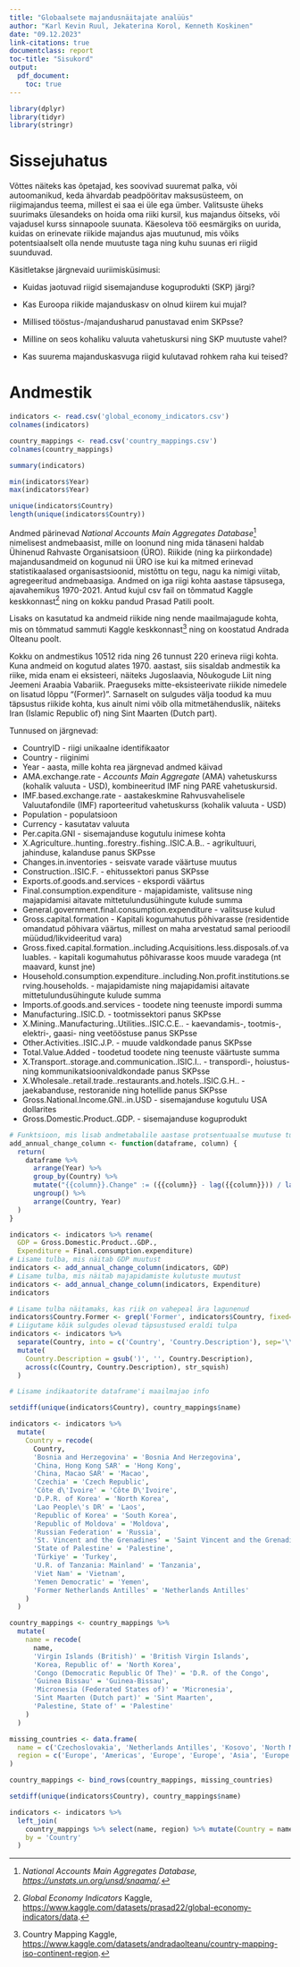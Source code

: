 ```yaml
---
title: "Globaalsete majandusnäitajate analüüs"
author: "Karl Kevin Ruul, Jekaterina Korol, Kenneth Koskinen"
date: "09.12.2023"
link-citations: true
documentclass: report
toc-title: "Sisukord"
output: 
  pdf_document:
    toc: true
---
```


```r
library(dplyr)
library(tidyr)
library(stringr)
```

# Sissejuhatus

Võttes näiteks kas õpetajad, kes soovivad suuremat palka, või autoomanikud, keda ähvardab peadpööritav maksusüsteem, on riigimajandus teema, millest ei saa ei üle ega ümber. Valitsuste üheks suurimaks ülesandeks on hoida oma riiki kursil, kus majandus õitseks, või vajadusel kurss sinnapoole suunata. Käesoleva töö eesmärgiks on uurida, kuidas on erinevate riikide majandus ajas muutunud, mis võiks potentsiaalselt olla nende muutuste taga ning kuhu suunas eri riigid suunduvad.

Käsitletakse järgnevaid uuriimisküsimusi:

-   Kuidas jaotuvad riigid sisemajanduse koguprodukti (SKP) järgi?

-   Kas Euroopa riikide majanduskasv on olnud kiirem kui mujal?

-   Millised tööstus-/majandusharud panustavad enim SKPsse?

-   Milline on seos kohaliku valuuta vahetuskursi ning SKP muutuste vahel?

-   Kas suurema majanduskasvuga riigid kulutavad rohkem raha kui teised?

# Andmestik

```r
indicators <- read.csv('global_economy_indicators.csv')
colnames(indicators)
```

```r
country_mappings <- read.csv('country_mappings.csv')
colnames(country_mappings)
```

```r
summary(indicators)
```

```r
min(indicators$Year)
max(indicators$Year)
```

```r
unique(indicators$Country)
length(unique(indicators$Country))
```

Andmed pärinevad *National Accounts Main Aggregates Database*[^1] nimelisest andmebaasist, mille on loonund ning mida tänaseni haldab Ühinenud Rahvaste Organisatsioon (ÜRO). Riikide (ning ka piirkondade) majandusandmeid on kogunud nii ÜRO ise kui ka mitmed erinevad statistikaalased organisastsioonid, mistõttu on tegu, nagu ka nimigi viitab, agregeeritud andmebaasiga. Andmed on iga riigi kohta aastase täpsusega, ajavahemikus 1970-2021. Antud kujul csv fail on tõmmatud Kaggle keskkonnast[^2] ning on kokku pandud Prasad Patili poolt.

[^1]: *National Accounts Main Aggregates Database, <https://unstats.un.org/unsd/snaama/>.*

[^2]: *Global Economy Indicators* Kaggle, <https://www.kaggle.com/datasets/prasad22/global-economy-indicators/data>.

Lisaks on kasutatud ka andmeid riikide ning nende maailmajagude kohta, mis on tõmmatud sammuti Kaggle keskkonnast[^3] ning on koostatud Andrada Olteanu poolt.

[^3]: Country Mapping Kaggle, <https://www.kaggle.com/datasets/andradaolteanu/country-mapping-iso-continent-region>.

Kokku on andmestikus 10512 rida ning 26 tunnust 220 erineva riigi kohta. Kuna andmeid on kogutud alates 1970. aastast, siis sisaldab andmestik ka riike, mida enam ei eksisteeri, näiteks Jugoslaavia, Nõukogude Liit ning Jeemeni Araabia Vabariik. Praeguseks mitte-eksisteerivate riikide nimedele on lisatud lõppu "(Former)". Sarnaselt on sulgudes välja toodud ka muu täpsustus riikide kohta, kus ainult nimi võib olla mitmetähenduslik, näiteks Iran (Islamic Republic of) ning Sint Maarten (Dutch part).

Tunnused on järgnevad:

-   CountryID - riigi unikaalne identifikaator
-   Country - riiginimi
-   Year - aasta, mille kohta rea järgnevad andmed käivad
-   AMA.exchange.rate - *Accounts Main Aggregate* (AMA) vahetuskurss (kohalik valuuta - USD), kombineeritud IMF ning PARE vahetuskursid.
-   IMF.based.exchange.rate - aastakeskmine Rahvusvahelisele Valuutafondile (IMF) raporteeritud vahetuskurss (kohalik valuuta - USD)
-   Population - populatsioon
-   Currency - kasutatav valuuta
-   Per.capita.GNI - sisemajanduse kogutulu inimese kohta
-   X.Agriculture..hunting..forestry..fishing..ISIC.A.B.. - agrikultuuri, jahinduse, kalanduse panus SKPsse
-   Changes.in.inventories - seisvate varade väärtuse muutus
-   Construction..ISIC.F. - ehitussektori panus SKPsse
-   Exports.of.goods.and.services - ekspordi väärtus
-   Final.consumption.expenditure - majapidamiste, valitsuse ning majapidamisi aitavate mittetulundusühingute kulude summa
-   General.government.final.consumption.expenditure - valitsuse kulud
-   Gross.capital.formation - Kapitali kogumahutus põhivarasse (residentide omandatud põhivara väärtus, millest on maha arvestatud samal perioodil müüdud/likvideeritud vara)
-   Gross.fixed.capital.formation..including.Acquisitions.less.disposals.of.valuables. - kapitali kogumahutus põhivarasse koos muude varadega (nt maavard, kunst jne)
-   Household.consumption.expenditure..including.Non.profit.institutions.serving.households. - majapidamiste ning majapidamisi aitavate mittetulundusühingute kulude summa
-   Imports.of.goods.and.services - toodete ning teenuste impordi summa
-   Manufacturing..ISIC.D. - tootmissektori panus SKPsse
-   X.Mining..Manufacturing..Utilities..ISIC.C.E.. - kaevandamis-, tootmis-, elektri-, gaasi- ning veetööstuse panus SKPsse
-   Other.Activities..ISIC.J.P. - muude valdkondade panus SKPsse
-   Total.Value.Added - toodetud toodete ning teenuste väärtuste summa
-   X.Transport..storage.and.communication..ISIC.I.. - transpordi-, hoiustus- ning kommunikatsioonivaldkondade panus SKPsse
-   X.Wholesale..retail.trade..restaurants.and.hotels..ISIC.G.H.. - jaekabanduse, restoranide ning hotellide panus SKPsse
-   Gross.National.Income.GNI..in.USD - sisemajanduse kogutulu USA dollarites
-   Gross.Domestic.Product..GDP. - sisemajanduse koguprodukt

```r
# Funktsioon, mis lisab andmetabalile aastase protsentuaalse muutuse tulba
add_annual_change_column <- function(dataframe, column) {
  return(
    dataframe %>%
      arrange(Year) %>% 
      group_by(Country) %>%
      mutate("{{column}}.Change" := ({{column}} - lag({{column}})) / lag({{column}})) %>%
      ungroup() %>% 
      arrange(Country, Year)
  )
}

indicators <- indicators %>% rename(
  GDP = Gross.Domestic.Product..GDP.,
  Expenditure = Final.consumption.expenditure)
# Lisame tulba, mis näitab GDP muutust
indicators <- add_annual_change_column(indicators, GDP)
# Lisame tulba, mis näitab majapidamiste kulutuste muutust
indicators <- add_annual_change_column(indicators, Expenditure)
indicators
```

```r
# Lisame tulba näitamaks, kas riik on vahepeal ära lagunenud
indicators$Country.Former <- grepl('Former', indicators$Country, fixed=TRUE)
# Liigutame kõik sulgudes olevad täpsustused eraldi tulpa
indicators <- indicators %>% 
  separate(Country, into = c('Country', 'Country.Description'), sep='\\(', extra='merge') %>%
  mutate(
    Country.Description = gsub(')', '', Country.Description),
    across(c(Country, Country.Description), str_squish)
  )
```

```r
# Lisame indikaatorite dataframe'i maailmajao info

setdiff(unique(indicators$Country), country_mappings$name)

indicators <- indicators %>%
  mutate(
    Country = recode(
      Country, 
      'Bosnia and Herzegovina' = 'Bosnia And Herzegovina',
      'China, Hong Kong SAR' = 'Hong Kong',
      'China, Macao SAR' = 'Macao',
      'Czechia' = 'Czech Republic',
      'Côte d\'Ivoire' = 'Côte D\'Ivoire',
      'D.P.R. of Korea' = 'North Korea',
      'Lao People\'s DR' = 'Laos',
      'Republic of Korea' = 'South Korea',
      'Republic of Moldova' = 'Moldova',
      'Russian Federation' = 'Russia',
      'St. Vincent and the Grenadines' = 'Saint Vincent and the Grenadines',
      'State of Palestine' = 'Palestine',
      'Türkiye' = 'Turkey',
      'U.R. of Tanzania: Mainland' = 'Tanzania',
      'Viet Nam' = 'Vietnam',
      'Yemen Democratic' = 'Yemen',
      'Former Netherlands Antilles' = 'Netherlands Antilles'
    )
  )

country_mappings <- country_mappings %>% 
  mutate(
    name = recode(
      name,
      'Virgin Islands (British)' = 'British Virgin Islands',
      'Korea, Republic of' = 'North Korea',
      'Congo (Democratic Republic Of The)' = 'D.R. of the Congo',
      'Guinea Bissau' = 'Guinea-Bissau',
      'Micronesia (Federated States of)' = 'Micronesia',
      'Sint Maarten (Dutch part)' = 'Sint Maarten',
      'Palestine, State of' = 'Palestine'
    )
  )

missing_countries <- data.frame(
  name = c('Czechoslovakia', 'Netherlands Antilles', 'Kosovo', 'North Macedonia', 'Syrian Arab Republic', 'USSR', 'Yemen Arab Republic', 'Yugoslavia', 'Zanzibar'),
  region = c('Europe', 'Americas', 'Europe', 'Europe', 'Asia', 'Europe', 'Asia', 'Europe', 'Africa')
)

country_mappings <- bind_rows(country_mappings, missing_countries)

setdiff(unique(indicators$Country), country_mappings$name)

indicators <- indicators %>% 
  left_join(
    country_mappings %>% select(name, region) %>% mutate(Country = name, Country.Region = region), 
    by = 'Country'
  )
```
